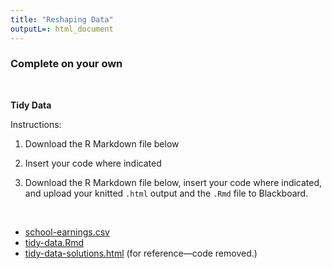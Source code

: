 ```yaml
---
title: "Reshaping Data"
outputL=: html_document
---
```



### Complete on your own

<br>

**Tidy Data**

Instructions: 

1. Download the R Markdown file below

2. Insert your code where indicated

3. Download the R Markdown file below, insert your code where indicated, and upload your knitted `.html` output and the `.Rmd` file to Blackboard.

<br>

- [<i class="fas fa-file-csv"></i> school-earnings.csv](/livecode/reshaping-data/school-earnings.csv)
- [<i class="fab fa-markdown fa-sm"></i> tidy-data.Rmd](/livecode/reshaping-data/tidy-data.Rmd)
- [<i class="fas fa-code fa-sm"></i> tidy-data-solutions.html](/livecode/reshaping-data/tidy-data-solutions.html) (for reference---code removed.)
